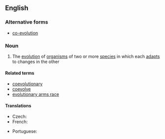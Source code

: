{{also|co-evolution}}
==English==

===Alternative forms===
* [[co-evolution]]

===Noun===
{{wikipedia|co-evolution}}
{{en-noun|~}}

# {{lb|en|ecology|evolutionary theory}} The [[evolution]] of [[organism]]s of two or more [[species]] in which each [[adapt]]s to changes in the other

====Related terms====
* [[coevolutionary]]
* [[coevolve]]
* [[evolutionary arms race]]

====Translations====
{{trans-top|evolution featuring mutual adaptation}}
* Czech: {{t|cs|koevoluce|f}}
* French: {{t+|fr|coévolution|f}}
{{trans-mid}}
* Portuguese: {{t|pt|coevolução|f}}
{{trans-bottom}}